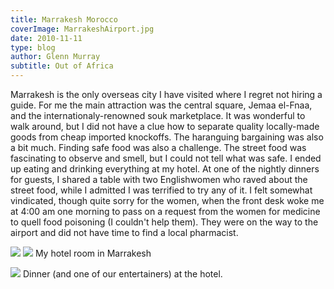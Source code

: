 ```yaml
---
title: Marrakesh Morocco
coverImage: MarrakeshAirport.jpg
date: 2010-11-11
type: blog
author: Glenn Murray
subtitle: Out of Africa
---
```

Marrakesh is the only overseas city I have visited where I regret not hiring a guide. For me the main attraction was the central square, Jemaa el-Fnaa, and the internationaly-renowned souk marketplace. It was wonderful to walk around, but I did not have a clue how to separate quality locally-made goods from cheap imported knockoffs. The haranguing bargaining was also a bit much.
Finding safe food was also a challenge. The street food was fascinating to observe and smell, but I could not tell what was safe. I ended up eating and drinking everything at my hotel. 
At one of the nightly dinners for guests, I shared a table with two Englishwomen who raved about the street food, while I admitted I was terrified to try any of it.
I felt somewhat vindicated, though quite sorry for the women, when the front desk woke me at 4:00 am one morning to pass on a request from the women for medicine to quell food poisoning (I couldn't help them). They were on the way to the airport and did not have time to find a local pharmacist.

![](../../images/posts/MarrakeshHotel.jpg)
![](../../images/posts/MarrakeshHotelRoom.jpg)
My hotel room in Marrakesh

![](../../images/posts/MarrakeshHotelDinnerEntertainment.jpg)
Dinner (and one of our entertainers) at the hotel.


